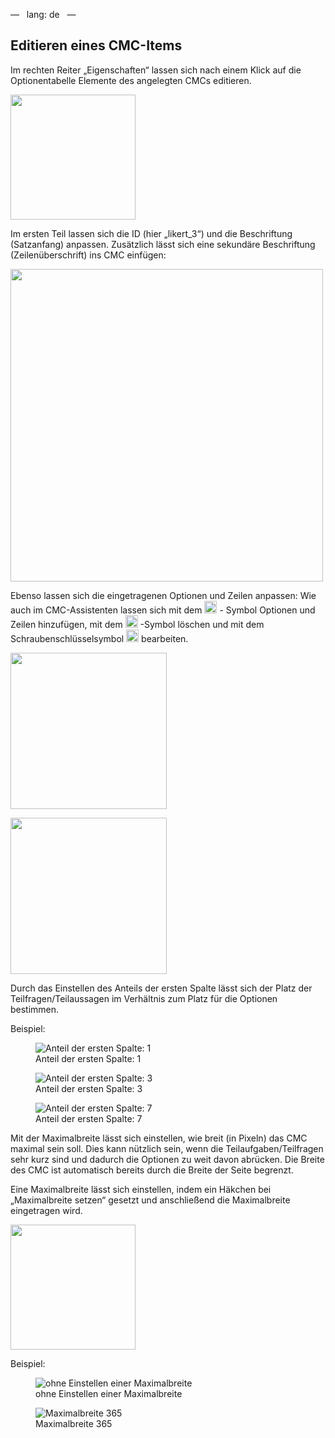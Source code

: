 ---   
lang: de   
---

## Editieren eines CMC-Items

Im rechten Reiter „Eigenschaften“ lassen sich nach einem Klick auf die Optionentabelle Elemente des angelegten CMCs editieren. 

![](CMC_Editieren_eins_Grafik.png){width=200}

Im ersten Teil lassen sich die ID (hier „likert_3“) und die Beschriftung (Satzanfang) anpassen. Zusätzlich lässt sich eine sekundäre Beschriftung (Zeilenüberschrift) ins CMC einfügen: 

![](CMC_Editieren_zwei_Grafik.png){width=500}

Ebenso lassen sich die eingetragenen Optionen und Zeilen anpassen: Wie auch im CMC-Assistenten lassen sich mit dem ![](XSymbol_Grafik.png){width=20} - Symbol Optionen und Zeilen hinzufügen, mit dem ![](PlusSymbol_Grafik.png){width=20} -Symbol löschen und mit dem Schraubenschlüsselsymbol ![](Werkzeug-Symbol_Grafik.png){width=20} bearbeiten.

::: {layout="[40,40, -20]"}
![](CMC_Editieren_drei_Grafik.png){width=250}

![](CMC_Editieren_vier_Grafik.png){width=250}
:::

Durch das Einstellen des Anteils der ersten Spalte lässt sich der Platz der Teilfragen/Teilaussagen im Verhältnis zum Platz für die Optionen bestimmen. 

Beispiel:

::: {layout-ncol=3 layout-valign="bottom"}
![Anteil der ersten Spalte: 1](CMC_Spalten_eins_Grafik.png)

![Anteil der ersten Spalte: 3](CMC_Spalten_zwei_Grafik.png)

![Anteil der ersten Spalte: 7](CMC_Spalten_drei_Grafik.png)
:::

Mit der Maximalbreite lässt sich einstellen, wie breit (in Pixeln) das CMC maximal sein soll. Dies kann nützlich sein, wenn die Teilaufgaben/Teilfragen sehr kurz sind und dadurch die Optionen zu weit davon abrücken. Die Breite des CMC ist automatisch bereits durch die Breite der Seite begrenzt. 

Eine Maximalbreite lässt sich einstellen, indem ein Häkchen bei „Maximalbreite setzen“ gesetzt und anschließend die Maximalbreite eingetragen wird.

![](CMC_Maximalbreite_eins_Grafik.png){width=200}

Beispiel:

::: {layout-ncol=2 layout-valign="bottom"}
![ohne Einstellen einer Maximalbreite](CMC_Maximalbreite_zwei_Grafik.png)

![Maximalbreite 365](CMC_Maximalbreite_drei_Grafik.png)
:::